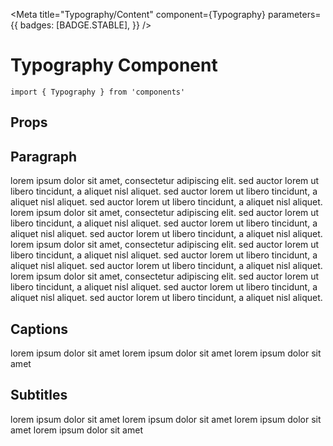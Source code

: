 
<Meta
  title="Typography/Content"
  component={Typography}
  parameters={{
    badges: [BADGE.STABLE],
  }}
/>


# Typography Component

```
import { Typography } from 'components'
```

## Props

<ArgsTable of={Typography} />

## Paragraph

<Canvas>
  <Story name="Default">
    <Typography variant="body1">
      lorem ipsum dolor sit amet, consectetur adipiscing elit. sed auctor lorem
      ut libero tincidunt, a aliquet nisl aliquet. sed auctor lorem ut libero
      tincidunt, a aliquet nisl aliquet. sed auctor lorem ut libero tincidunt, a
      aliquet nisl aliquet.
    </Typography>
    <Typography variant="body2">
      lorem ipsum dolor sit amet, consectetur adipiscing elit. sed auctor lorem
      ut libero tincidunt, a aliquet nisl aliquet. sed auctor lorem ut libero
      tincidunt, a aliquet nisl aliquet. sed auctor lorem ut libero tincidunt, a
      aliquet nisl aliquet.
    </Typography>
    <Typography variant="body1" align="center">
      lorem ipsum dolor sit amet, consectetur adipiscing elit. sed auctor lorem
      ut libero tincidunt, a aliquet nisl aliquet. sed auctor lorem ut libero
      tincidunt, a aliquet nisl aliquet. sed auctor lorem ut libero tincidunt, a
      aliquet nisl aliquet.
    </Typography>
    <Typography variant="body2" align="right" color={theme.colors.secondary}>
      lorem ipsum dolor sit amet, consectetur adipiscing elit. sed auctor lorem
      ut libero tincidunt, a aliquet nisl aliquet. sed auctor lorem ut libero
      tincidunt, a aliquet nisl aliquet. sed auctor lorem ut libero tincidunt, a
      aliquet nisl aliquet.
    </Typography>
  </Story>
</Canvas>

## Captions

<Canvas>
  <Story name="Captions">
    <Typography variant="caption">lorem ipsum dolor sit amet</Typography>
    <Typography variant="caption" align="center">
      lorem ipsum dolor sit amet
    </Typography>
    <Typography variant="caption" align="right" color={theme.colors.secondary}>
      lorem ipsum dolor sit amet
    </Typography>
  </Story>
</Canvas>

## Subtitles

<Canvas>
  <Story name="Subtitles">
    <Typography variant="subtitle1">lorem ipsum dolor sit amet</Typography>
    <Typography variant="subtitle2">lorem ipsum dolor sit amet</Typography>
    <Typography variant="subtitle1" align="center">
      lorem ipsum dolor sit amet
    </Typography>
    <Typography
      variant="subtitle2"
      align="right"
      color={theme.colors.secondary}
    >
      lorem ipsum dolor sit amet
    </Typography>
  </Story>
</Canvas>
